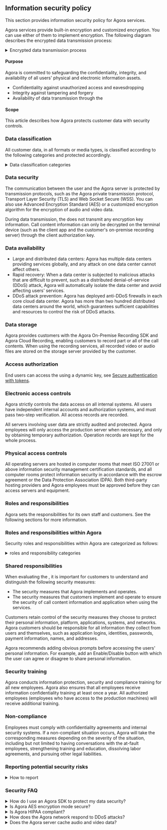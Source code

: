 ## Information security policy

This section provides information security policy for Agora services.

Agora services provide built-in encryption and customized encryption. You can use either of them to implement encryption. The following diagram describes the encrypted data transmission process:

<details>
<summary>Encrypted data transmission process</summary>
<p>![Encrypted data transmission process](/images/common/encrypted-data-transmission-process.svg)</p>
</details>

#### Purpose

Agora is committed to safeguarding the confidentiality, integrity, and availability of all users' physical and electronic information assets.

- Confidentiality against unauthorized access and eavesdropping
- Integrity against tampering and forgery
- Availability of data transmission through the <Vg k="AGORA_BACKEND"/>

#### Scope

This article describes how Agora protects customer data with security controls.

### Data classification

All customer data, in all formats or media types, is classified according to the following categories and protected accordingly.

<details>
<summary>Data classification categories</summary>

|Category |Description|
|---|---|
|Customer Account Data |Information related to the customers' Agora accounts, including customer ID, customer IP, network type, operating system, email address, telephone, product interest, programing platform, UTM information, identity, company name, company URL, billing information, trade information, purchased package information, project status, ticket, member information and console access record.|
|End User Data |Information collected by customers related to end users' personal devices and network, including microphone and camera information, CPU status, memory status, battery status, system version, phone model, phone signal level, received signal strength indicator (RSSI), network type, user attributes and channel attributes.|
|Call Content |Audio and video data of the user during a call.|
|Log |Media server logs generated by the Agora servers when accessing the <Vg k="AGORA_BACKEND"/>.| Media server logs do not contain text messages or personal information.|

</details>


### Data security

The communication between the user and the Agora server is protected by transmission protocols, such as the Agora private transmission protocol, Transport Layer Security (TLS) and Web Socket Secure (WSS). You can also use Advanced Encryption Standard (AES) or a customized encryption algorithm for the encryption of audio and video data.

During data transmission, the <Vg k="AGORA_BACKEND"/> does not transmit any encryption key information. Call content information can only be decrypted on the terminal device (such as the client app and the customer's on-premise recording server) through the client authorization key.

### Data availability

* Large and distributed data centers: Agora has multiple data centers providing services globally, and any attack on one data center cannot affect others.
* Rapid recovery: When a data center is subjected to malicious attacks that are difficult to prevent, such as a distributed denial-of-service (DDoS) attack, Agora will automatically isolate the data center and avoid affecting users' services.
* DDoS attack prevention: Agora has deployed anti-DDoS firewalls in each core cloud data center. Agora has more than two hundred distributed data centers around the world, which guarantees sufficient capabilities and resources to control the risk of DDoS attacks.

### Data storage

Agora provides customers with the Agora On-Premise Recording SDK and Agora Cloud Recording, enabling customers to record part or all of the call contents. When using the recording services, all recorded video or audio files are stored on the storage server provided by the customer.

### Access authorization

End users can access the <Vg k="AGORA_BACKEND"/> using a dynamic key, see [Secure authentication with tokens](/video-calling/get-started/authentication-workflow).

### Electronic access controls

Agora strictly controls the data access on all internal systems. All users have independent internal accounts and authorization systems, and must pass two-step verification. All access records are recorded.

All servers involving user data are strictly audited and protected. Agora employees will only access the production server when necessary, and only by obtaining temporary authorization. Operation records are kept for the whole process.

### Physical access controls

All operating servers are hosted in computer rooms that meet ISO 27001 or above information security management certification standards, and all computer rooms protect information security in accordance with the escrow agreement or the Data Protection Association (DPA). Both third-party hosting providers and Agora employees must be approved before they can access servers and equipment.

### Roles and responsibilities

Agora sets the responsibilities for its own staff and customers. See the following sections for more information.

### Roles and responsibilities within Agora

Security roles and responsibilities within Agora are categorized as follows:

<details>
<summary><Vg k="COMPANY" /> roles and responsibility categories</summary>

|Role |Responsibilities|
| ----------- | ----------- |
|Information Security Sub-Committee |The Information Security Sub-committee (ISSC) is responsible for the development and implementation of policies and procedures. The ISSC monitors company adherence, and conducts regular technical and non-technical evaluations of Agora security policies. The ISSC also designates which employees are authorized employees.|
|Authorized Employee |An authorized employee has access to the production machines required for the support and maintenance of the Agora service as determined by the ISSC.|
|All Other Staffs |All other staff are required to maintain confidentiality as required by their terms of employment and are required to immediately report of any security breach.|

</details>

### Shared responsibilities

When evaluating the <Vg k="AGORA_BACKEND"/>, it is important for customers to understand and distinguish the following security measures:

- The security measures that Agora implements and operates.
- The security measures that customers implement and operate to ensure the security of call content information and application when using the <Vg k="AGORA_BACKEND"/> services.

Customers retain control of the security measures they choose to protect their personal information, platform, applications, systems, and networks. Agora customers should be responsible for all information they collect from users and themselves, such as application logins, identities, passwords, payment information, names, and addresses.

Agora recommends adding obvious prompts before accessing the users' personal information. For example, add an Enable/Disable button with which the user can agree or disagree to share personal information.

### Security training

Agora conducts information protection, security and compliance training for all new employees. Agora also ensures that all employees receive information confidentiality training at least once a year. All authorized employees (employees who have access to the production machines) will receive additional training.

### Non-compliance

Employees must comply with confidentiality agreements and internal security systems. If a non-compliant situation occurs, Agora will take the corresponding measures depending on the severity of the situation, including but not limited to having conversations with the at-fault employees, strengthening training and education, dissolving labor agreements, and pursuing other legal liabilities.

### Reporting potential security risks

<details>
<summary>How to report</summary>

Please report any potential risks of Agora services that you may notice to security@agora.io. Please use our PGP public key (Key ID: 2F4553BE) to encrypt your report, as potential security risks are usually sensitive. We assure our security experts will handle the issue immediately once they receive your report.

To facilitate troubleshooting and verification, please include the following information in your email:

- Your contact information.
- The version of the impacted SDK or solution.
- Description of the potential risks.
- Miscellaneous technical details, such as your system configurations, methods or steps for reproducing the issue.

To better protect our system and customers, Agora also invites security researchers to report any bug or vulnerabilities they discover to us. Click [Bug Bounty](#agora-bug-bounty-program) to know more.

</details>

### Security FAQ

<details>
<summary>How do I use an Agora SDK to protect my data security?</summary>

To ensure the security of the transmitted data, Agora services provide the encryption for audio and video data. Customers can use AES-128/AES-256 or other algorithms preset by Agora, or use customized encryption algorithms to achieve encryption, see [Channel Encryption](/video-calling/advanced-features/media-stream-encryption). The encryption key is completely generated and distributed by the customer. Agora recommends that customers use separate keys for each channel to achieve the highest level of data security.
</details>

<details>
<summary>Is Agora AES encryption mode secure?</summary>

For network protocol encryption, Agora SDKs use AES_128 mode to encrypt network payload.

For channel encryption, Agora SDKs support AES_128/AES_256 mode to encrypt audio and video. For those who have higher requirements for content security, Agora recommends using our customized encryption. Note that the On-Premise Recording SDK and Cloud Recording does not support customized encryption. For details, please send email to support@agora.io.

</details>

<details>
<summary>Is Agora HIPAA compliant?</summary>

Yes.

</details>

<details>
<summary>How does the Agora network respond to DDoS attacks?</summary>

Agora regularly scans core network nodes to check and clear possible security holes. Agora also configures anti-DDoS firewalls in each core cloud data center to protect them from attacks. Agora has more than two hundred distributed data centers around the world, which guarantees sufficient capabilities and resources to control the risk of DDoS attacks.
</details>

<details>
<summary>Does the Agora server cache audio and video data?</summary>

When using Agora services, the audio and video data are transmitted through the Agora servers. Agora servers cache the audio and video data for 10 seconds during the transmission and release all audio and video data immediately after the call.
</details>
